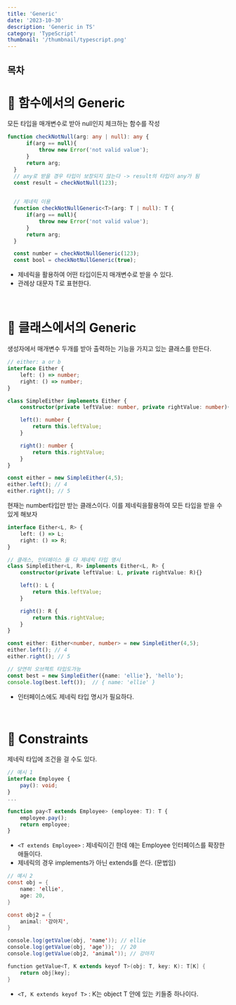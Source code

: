 ```yaml
---
title: 'Generic'
date: '2023-10-30'
description: 'Generic in TS'
category: 'TypeScript'
thumbnail: '/thumbnail/typescript.png'
---
```


## 목차

# 🔹 함수에서의 Generic

모든 타입을 매개변수로 받아 null인지 체크하는 함수를 작성

```ts
function checkNotNull(arg: any | null): any {
      if(arg == null){
          throw new Error('not valid value');
      }
      return arg;
  }
  // any로 받을 경우 타입이 보장되지 않는다 -> result의 타입이 any가 됨
  const result = checkNotNull(123);
  

  // 제네릭 이용
  function checkNotNullGeneric<T>(arg: T | null): T {
      if(arg == null){
          throw new Error('not valid value');
      }
      return arg;
  }

  const number = checkNotNullGeneric(123);
  const bool = checkNotNullGeneric(true);
```

- 제네릭을 활용하여 어떤 타입이든지 매개변수로 받을 수 있다.
- 관례상 대문자 T로 표현한다.

<br />

# 🔹 클래스에서의 Generic

생성자에서 매개변수 두개를 받아 출력하는 기능을 가지고 있는 클래스를 만든다.

```ts
// either: a or b
interface Either {
    left: () => number;
    right: () => number;
}

class SimpleEither implements Either {
    constructor(private leftValue: number, private rightValue: number){}

    left(): number {
        return this.leftValue;
    }

    right(): number {
        return this.rightValue;
    }
}

const either = new SimpleEither(4,5);
either.left(); // 4
either.right(); // 5
```

현재는 number타입만 받는 클래스이다. 이를 제네릭을활용하여 모든 타입을 받을 수 있게 해보자

```ts
interface Either<L, R> {
    left: () => L;
    right: () => R;
}

// 클래스, 인터페이스 둘 다 제네릭 타입 명시
class SimpleEither<L, R> implements Either<L, R> {
    constructor(private leftValue: L, private rightValue: R){}

    left(): L {
        return this.leftValue;
    }

    right(): R {
        return this.rightValue;
    }
}

const either: Either<number, number> = new SimpleEither(4,5);
either.left(); // 4
either.right(); // 5

// 당연히 오브젝트 타입도가능
const best = new SimpleEither({name: 'ellie'}, 'hello');
console.log(best.left());  // { name: 'ellie' }
```

- 인터페이스에도 제네릭 타입 명시가 필요하다.

<br />

# 🔹 Constraints

제네릭 타입에 조건을 걸 수도 있다.

```ts
// 예시 1
interface Employee {
    pay(): void;
}
...

function pay<T extends Employee> (employee: T): T {
    employee.pay();
    return employee;
}
```

- `<T extends Employee>` : 제네릭이긴 한데 얘는 Employee 인터페이스를 확장한 애들이다.
- 제네릭의 경우 implements가 아닌 extends를 쓴다. (문법임)

```java
// 예시 2
const obj = {
    name: 'ellie',
    age: 20,
}

const obj2 = {
    animal: '강아지',
}

console.log(getValue(obj, 'name')); // ellie
console.log(getValue(obj, 'age'));  // 20
console.log(getValue(obj2, 'animal')); // 강아지

function getValue<T, K extends keyof T>(obj: T, key: K): T[K] {
    return obj[key];
}
```

- `<T, K extends keyof T>` : K는 object T 안에 있는 키들중 하나이다.